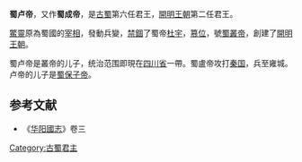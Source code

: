 '''蜀卢帝'''，又作'''蜀成帝'''，是[[古蜀|古蜀]]第六任君王，[[開明_(蜀国)|開明王朝]]第二任君王。

[[鱉靈|鱉靈]]原為蜀國的[[宰相|宰相]]，發動兵變，[[禁錮|禁錮]]了蜀帝[[杜宇|杜宇]]，[[篡位|篡位]]，號[[蜀叢帝|蜀叢帝]]，創建了[[開明_(蜀国)|開明王朝]]。

蜀卢帝是叢帝的儿子，统治范围即現在[[四川省|四川省]]一帶。蜀盧帝攻打[[秦国|秦国]]，兵至雍城。卢帝的儿子是[[蜀保子帝|蜀保子帝]]。

{{start box}}
{{s-before|[[鳖灵|鳖灵]]（[[開明_(蜀国)|開明]]）}}
{{s-title|[[古蜀|蜀國]]君主}}
{{s-after|[[蜀保子帝|蜀保子帝]]}}
{{end box}}

==参考文献==
*《[[华阳國志|华阳國志]]》卷三
[[Category:古蜀君主|Category:古蜀君主]]